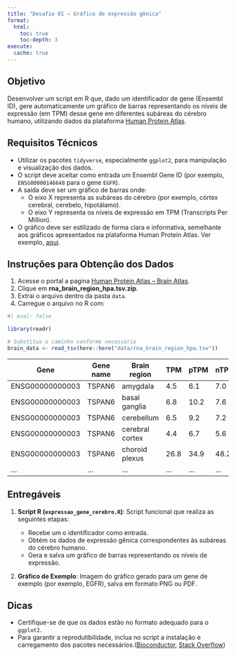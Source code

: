 ```yaml
---
title: "Desafio 01 – Gráfico de expressão gênica"
format:
  html:
    toc: true
    toc-depth: 3
execute: 
  cache: true
---
```


## Objetivo

Desenvolver um script em R que, dado um identificador de gene (Ensembl ID), gere automaticamente um gráfico de barras representando os níveis de expressão (em TPM) desse gene em diferentes subáreas do cérebro humano, utilizando dados da plataforma [Human Protein Atlas](https://www.proteinatlas.org/).

## Requisitos Técnicos

-   Utilizar os pacotes `tidyverse`, especialmente `ggplot2`, para manipulação e visualização dos dados.
-   O script deve aceitar como entrada um Ensembl Gene ID (por exemplo, `ENSG00000146648` para o gene `EGFR`).
-   A saída deve ser um gráfico de barras onde:
    -   O eixo X representa as subáreas do cérebro (por exemplo, córtex cerebral, cerebelo, hipotálamo).
    -   O eixo Y representa os níveis de expressão em TPM (Transcripts Per Million).
-   O gráfico deve ser estilizado de forma clara e informativa, semelhante aos gráficos apresentados na plataforma Human Protein Atlas. Ver exemplo, [aqui](https://www.proteinatlas.org/ENSG00000146648-EGFR/brain).

## Instruções para Obtenção dos Dados

1. Acesse o portal a pagina [Human Protein Atlas – Brain Atlas](https://www.proteinatlas.org/humanproteome/brain/data#hpa_brain_regions_rna).
2. Clique em **rna_brain_region_hpa.tsv.zip**.
3. Extrai o arquivo dentro da pasta `data`.
4. Carregue o arquivo no R com:

```r
#| eval: false

library(readr)

# Substitua o caminho conforme necessário
brain_data <- read_tsv(here::here("data/rna_brain_region_hpa.tsv"))

```


| Gene            | Gene name | Brain region    | TPM  | pTPM | nTPM |
| --------------- | --------- | --------------- | ---- | ---- | ---- |
| ENSG00000000003 | TSPAN6    | amygdala        | 4.5  | 6.1  | 7.0  |
| ENSG00000000003 | TSPAN6    | basal ganglia   | 6.8  | 10.2 | 7.6  |
| ENSG00000000003 | TSPAN6    | cerebellum      | 6.5  | 9.2  | 7.2  |
| ENSG00000000003 | TSPAN6    | cerebral cortex | 4.4  | 6.7  | 5.6  |
| ENSG00000000003 | TSPAN6    | choroid plexus  | 26.8 | 34.9 | 48.2 |
| ...             | ...       | ...             | ...  | ...  | ...  |

## Entregáveis

1.  **Script R (`expressao_gene_cerebro.R`)**: Script funcional que realiza as seguintes etapas:

    -   Recebe um o identificador como entrada.
    -   Obtém os dados de expressão gênica correspondentes às subáreas do cérebro humano.
    -   Gera e salva um gráfico de barras representando os níveis de expressão.

2.  **Gráfico de Exemplo**: Imagem do gráfico gerado para um gene de exemplo (por exemplo, EGFR), salva em formato PNG ou PDF.

## Dicas

-   Certifique-se de que os dados estão no formato adequado para o `ggplot2`.
-   Para garantir a reprodutibilidade, inclua no script a instalação e carregamento dos pacotes necessários.([Bioconductor](https://www.bioconductor.org/packages/release/bioc/vignettes/HPAanalyze/inst/doc/b_HPAanalyze_indepth.html?utm_source=chatgpt.com "Working with Human Protein Atlas (HPA) data in R with HPAanalyze"), [Stack Overflow](https://stackoverflow.com/questions/70765003/how-can-i-plot-gene-expression-data-in-bar-graph-using-ggplot2?utm_source=chatgpt.com "How can I plot gene expression data in bar graph using ggplot2?"))

